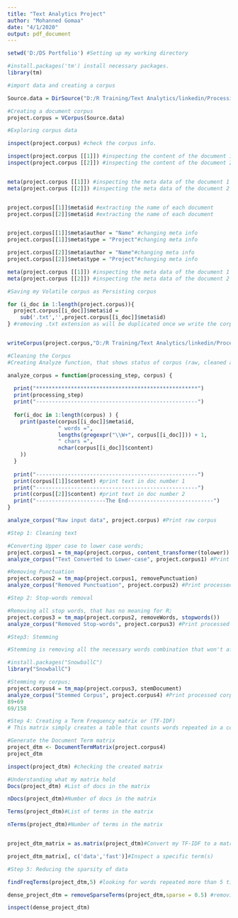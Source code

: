 ---
title: "Text Analytics Project"
author: "Mohanned Gomaa"
date: "4/1/2020"
output: pdf_document
---
```{r}
setwd('D:/DS Portfolio') #Setting up my working directory  
```

```{r}
#install.packages('tm') install necessary packages.
library(tm)
```

```{r}
#import data and creating a corpus

Source.data = DirSource("D:/R Training/Text Analytics/linkedin/Processing Text with R Essential Training/Ex_Files_Text_R_EssT/Exercise Files/data")

#Creating a document corpus 
project.corpus = VCorpus(Source.data)

```

```{r}
#Exploring corpus data 

inspect(project.corpus) #check the corpus info.

inspect(project.corpus [[1]]) #inspecting the content of the document 1 in my corpus 
inspect(project.corpus [[2]]) #inspecting the content of the document 2 in my corpus 


meta(project.corpus [[1]]) #inspecting the meta data of the document 1 in my corpus
meta(project.corpus [[2]]) #inspecting the meta data of the document 2 in my corpus


project.corpus[[1]]$meta$id #extracting the name of each document 
project.corpus[[2]]$meta$id #extracting the name of each document 


project.corpus[[1]]$meta$author = "Name" #changing meta info
project.corpus[[1]]$meta$type = "Project"#changing meta info

project.corpus[[2]]$meta$author = "Name"#changing meta info
project.corpus[[2]]$meta$type = "Project"#changing meta info

meta(project.corpus [[1]]) #inspecting the meta data of the document 1 to confirm changes were made
meta(project.corpus [[2]]) #inspecting the meta data of the document 2 to confirm changes were made

```

```{r}
#Saving my Volatile corpus as Persisting corpus 

for (i_doc in 1:length(project.corpus)){
  project.corpus[[i_doc]]$meta$id =
    sub('.txt','',project.corpus[[i_doc]]$meta$id)
} #removing .txt extension as will be duplicated once we write the corpus to hard desk.


writeCorpus(project.corpus,"D:/R Training/Text Analytics/linkedin/Processing Text with R Essential Training/Ex_Files_Text_R_EssT/Exercise Files")#saving data to hard desk as Persisting corpus  (Mohanned to move it the end)
```

```{r}
#Cleaning the Corpus
#Creating Analyze function, that shows status of corpus (raw, cleaned and etc.), work count and character count. To track each step of the cleaning process.

analyze_corpus = function(processing_step, corpus) {
  
  print("***************************************************")
  print(processing_step)
  print("---------------------------------------------------")
  
  for(i_doc in 1:length(corpus) ) {
    print(paste(corpus[[i_doc]]$meta$id,
                " words =", 
                lengths(gregexpr("\\W+", corpus[[i_doc]])) + 1,
                " chars =",
                nchar(corpus[[i_doc]]$content)
    ))
  }
  
  print("---------------------------------------------------")
  print(corpus[[1]]$content) #print text in doc number 1 
  print("---------------------------------------------------")
  print(corpus[[2]]$content) #print text in doc number 2 
  print("----------------------The End---------------------------")
}

analyze_corpus("Raw input data", project.corpus) #Print raw corpus

```

```{r}
#Step 1: Cleaning text

#Converting Upper case to lower case words;
project.corpus1 = tm_map(project.corpus, content_transformer(tolower))
analyze_corpus("Text Converted to Lower-case", project.corpus1) #Print processed corpus

#Removing Punctuation 
project.corpus2 = tm_map(project.corpus1, removePunctuation)
analyze_corpus("Removed Punctuation", project.corpus2) #Print processed corpus

```

```{r}
#Step 2: Stop-words removal

#Removing all stop words, that has no meaning for R;
project.corpus3 = tm_map(project.corpus2, removeWords, stopwords())
analyze_corpus("Removed Stop-words", project.corpus3) #Print processed corpus
```

```{r}
#Step3: Stemming

#Stemming is removing all the necessary words combination that won't affected the machine understanding of the word. For example, we use only combin (the stem of the word), instead of combination, combined, combining and etc.

#install.packages("SnowballC")
library("SnowballC")

#Stemming my corpus;
project.corpus4 = tm_map(project.corpus3, stemDocument)
analyze_corpus("Stemmed Corpus", project.corpus4) #Print processed corpus
89+69
69/158
```

```{r}
#Step 4: Creating a Term Frequency matrix or (TF-IDF)
# This matrix simply creates a table that counts words repeated in a corpus. 

#Generate the Document Term matrix
project_dtm <- DocumentTermMatrix(project.corpus4)
project_dtm

inspect(project_dtm) #checking the created matrix 

#Understanding what my matrix hold 
Docs(project_dtm) #List of docs in the matrix

nDocs(project_dtm)#Number of docs in the matrix

Terms(project_dtm)#List of terms in the matrix

nTerms(project_dtm)#Number of terms in the matrix


project_dtm_matrix = as.matrix(project_dtm)#Convert my TF-IDF to a matrix

project_dtm_matrix[, c('data','fast')]#Inspect a specific term(s)

```


```{r}
#Step 5: Reducing the sparsity of data 

findFreqTerms(project_dtm,5) #looking for words repeated more than 5 times.

dense_project_dtm = removeSparseTerms(project_dtm,sparse = 0.5) #removing sparse terms that are 50% 

inspect(dense_project_dtm)

```